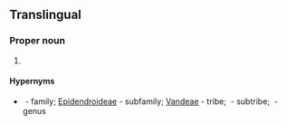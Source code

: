 ==Translingual==
{{rfi|mul}}
{{wikipedia}}
{{wikispecies}}

===Proper noun===
{{taxoninfl|head={{taxlink|Phalaenopsis|genus|noshow=1}} {{epinew|amabilis||la}}|i=1|g=f}}

# {{taxon|species|family|Orchidaceae|the {{vern|moon orchid}}}}

====Hypernyms====
* {{sense|species}} {{l|mul|Orchidaceae}}&nbsp;- family; [[Epidendroideae]]&nbsp;- subfamily; [[Vandeae]]&nbsp;- tribe; ''{{taxlink|Aeridinae|subtribe|noshow=1}}''&nbsp;- subtribe; {{taxlink|Phalaenopsis|genus|noshow=1}}&nbsp;- genus